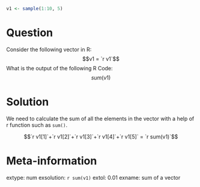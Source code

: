```r

v1 <- sample(1:10, 5)

```




Question
========
Consider the following vector in R:
$$v1 = `r v1`$$
What is the output of the following R Code:
$$sum(v1)$$


Solution
========
We need to calculate the sum of all the elements in the vector with a help of r function such as `sum()`.

$$`r v1[1]`+`r v1[2]`+`r v1[3]`+`r v1[4]`+`r v1[5]` = `r sum(v1)`$$


Meta-information
================
extype: num
exsolution: `r sum(v1)`
extol: 0.01
exname: sum of a vector
